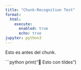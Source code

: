 ```yaml
---
title: "Chunk‐Recognition Test"
format:
  html:
    execute:
      enabled: true
      echo: true
jupyter: python3
---
```


Esto es antes del chunk.

```python
print("🎉 Esto con tildes")
